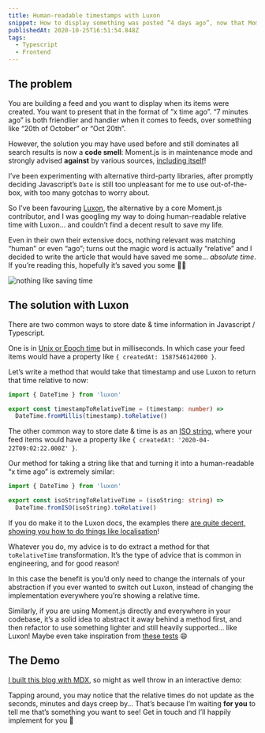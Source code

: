 ```yaml
---
title: Human-readable timestamps with Luxon
snippet: How to display something was posted “4 days ago”, now that Moment.js has become a legacy project to be avoided
publishedAt: 2020-10-25T16:51:54.848Z
tags:
  - Typescript
  - Frontend
---
```


## The problem

You are building a feed and you want to display when its items were created. You want to present that in the format of “x time ago”. “7 minutes ago” is both friendlier and handier when it comes to feeds, over something like “20th of October” or “Oct 20th”.

However, the solution you may have used before and still dominates all search results is now a **code smell**: Moment.js is in maintenance mode and strongly advised **against** by various sources, [including itself](https://momentjs.com/docs/#/-project-status/ 'Project Status: Not quite dead but should be')!

I’ve been experimenting with alternative third-party libraries, after promptly deciding Javascript’s `Date` is still too unpleasant for me to use out-of-the-box, with too many gotchas to worry about.

So I’ve been favouring [Luxon](https://moment.github.io/luxon/index.html 'A powerful, modern, and friendly wrapper for Javascript dates and times'), the alternative by a core Moment.js contributor, and I was googling my way to doing human-readable relative time with Luxon… and couldn’t find a decent result to save my life.

Even in their own their extensive docs, nothing relevant was matching “human” or even “ago”; turns out the magic word is actually “relative” and I decided to write the article that would have saved me some... _absolute time_. If you’re reading this, hopefully it’s saved you some 🙌🏽

![nothing like saving time](https://media.giphy.com/media/3oz8xBmTULwn1QSNgI/giphy.gif)

## The solution with Luxon

There are two common ways to store date & time information in Javascript / Typescript.

One is in [Unix or Epoch time](https://en.wikipedia.org/wiki/Unix_time 'the time since 00:00:00 UTC on 1 January 1970') but in milliseconds. In which case your feed items would have a property like `{ createdAt: 1587546142000 }`.

Let’s write a method that would take that timestamp and use Luxon to return that time relative to now:

```ts
import { DateTime } from 'luxon'

export const timestampToRelativeTime = (timestamp: number) =>
  DateTime.fromMillis(timestamp).toRelative()
```

The other common way to store date & time is as an [ISO string](https://en.wikipedia.org/wiki/ISO_8601 '(new Date()).toISOString()'), where your feed items would have a property like `{ createdAt: '2020-04-22T09:02:22.000Z' }`.

Our method for taking a string like that and turning it into a human-readable “x time ago” is extremely similar:

```ts
import { DateTime } from 'luxon'

export const isoStringToRelativeTime = (isoString: string) =>
  DateTime.fromISO(isoString).toRelative()
```

If you do make it to the Luxon docs, the examples there [are quite decent, showing you how to do things like localisation](https://moment.github.io/luxon/docs/class/src/datetime.js~DateTime.html#instance-method-toRelative 'relative is the key search word!')!

Whatever you do, my advice is to do extract a method for that `toRelativeTime` transformation. It’s the type of advice that is common in engineering, and for good reason!

In this case the benefit is you’d only need to change the internals of your abstraction if you ever wanted to switch out Luxon, instead of changing the implementation everywhere you’re showing a relative time.

Similarly, if you are using Moment.js directly and everywhere in your codebase, it’s a solid idea to abstract it away behind a method first, and then refactor to use something lighter and still heavily supported… like Luxon! Maybe even take inspiration from [these tests](https://github.com/jmagrippis/magrippis/blob/master/lib/relativeTime.test.ts 'a use-case for modules AND unit tests!') 😄

## The Demo

[I built this blog with MDX](/blog/2020/how-to-setup-MDX-in-Nextjs 'How to setup MDX in Next.js'), so might as well throw in an interactive demo:

<RelativeTimeDemo />

Tapping around, you may notice that the relative times do not update as the seconds, minutes and days creep by… That’s because I’m waiting **for you** to tell me that’s something you want to see! Get in touch and I’ll happily implement for you 🚀
